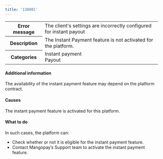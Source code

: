 ```yaml
---
title: '130001'  
---
```

  
<table>
    <tbody>
        <tr>
            <th class="header"><strong>Error message</strong></th>
            <td class="table-content">The client's settings are incorrectly configured for instant payout</td>
        </tr>
        <tr>
            <th class="header"><strong>Description</strong></th>
            <td class="table-content">The Instant Payment feature is not activated for the platform.</td>
        </tr>
        <tr>
            <th class="header"><strong>Categories</strong></th>
            <td class="table-content">  
<div class="label">Instant payment</div>  
<div class="label">Payout</div>
</td>
        </tr>
    </tbody>
</table>  

#### Additional information  

The availability of the instant payment feature may depend on the platform contract.  

#### Causes  

The instant payment feature is activated for this platform.  

#### What to do  

In such cases, the platform can:  
- Check whether or not it is eligible for the instant payment feature.  
- Contact Mangopay’s Support team to activate the instant payment feature.
